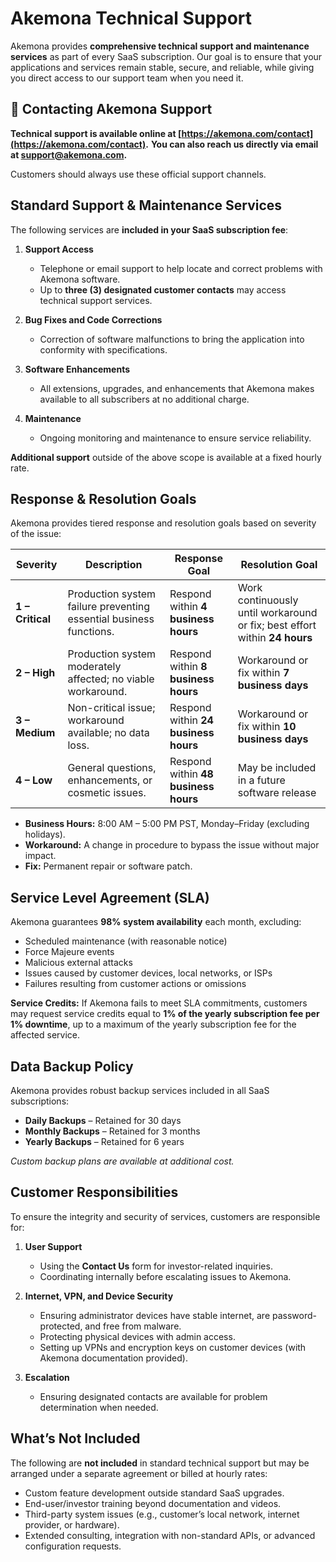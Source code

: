 
# Akemona Technical Support

Akemona provides **comprehensive technical support and maintenance services** as part of every SaaS subscription. Our goal is to ensure that your applications and services remain stable, secure, and reliable, while giving you direct access to our support team when you need it.



## 📌 Contacting Akemona Support

**Technical support is available online at [https://akemona.com/contact](https://akemona.com/contact).**
**You can also reach us directly via email at [support@akemona.com](mailto:support@akemona.com).**

Customers should always use these official support channels.



## Standard Support & Maintenance Services

The following services are **included in your SaaS subscription fee**:

1. **Support Access**

   * Telephone or email support to help locate and correct problems with Akemona software.
   * Up to **three (3) designated customer contacts** may access technical support services.

2. **Bug Fixes and Code Corrections**

   * Correction of software malfunctions to bring the application into conformity with specifications.

3. **Software Enhancements**

   * All extensions, upgrades, and enhancements that Akemona makes available to all subscribers at no additional charge.

4. **Maintenance**

   * Ongoing monitoring and maintenance to ensure service reliability.

**Additional support** outside of the above scope is available at a fixed hourly rate.



## Response & Resolution Goals

Akemona provides tiered response and resolution goals based on severity of the issue:

| **Severity**     | **Description**                                                    | **Response Goal**                    | **Resolution Goal**                                                        |
| ---------------- | ------------------------------------------------------------------ | ------------------------------------ | -------------------------------------------------------------------------- |
| **1 – Critical** | Production system failure preventing essential business functions. | Respond within **4 business hours**  | Work continuously until workaround or fix; best effort within **24 hours** |
| **2 – High**     | Production system moderately affected; no viable workaround.       | Respond within **8 business hours**  | Workaround or fix within **7 business days**                               |
| **3 – Medium**   | Non-critical issue; workaround available; no data loss.            | Respond within **24 business hours** | Workaround or fix within **10 business days**                              |
| **4 – Low**      | General questions, enhancements, or cosmetic issues.               | Respond within **48 business hours** | May be included in a future software release                               |

* **Business Hours:** 8:00 AM – 5:00 PM PST, Monday–Friday (excluding holidays).
* **Workaround:** A change in procedure to bypass the issue without major impact.
* **Fix:** Permanent repair or software patch.



## Service Level Agreement (SLA)

Akemona guarantees **98% system availability** each month, excluding:

* Scheduled maintenance (with reasonable notice)
* Force Majeure events
* Malicious external attacks
* Issues caused by customer devices, local networks, or ISPs
* Failures resulting from customer actions or omissions

**Service Credits:** If Akemona fails to meet SLA commitments, customers may request service credits equal to **1% of the yearly subscription fee per 1% downtime**, up to a maximum of the yearly subscription fee for the affected service.



## Data Backup Policy

Akemona provides robust backup services included in all SaaS subscriptions:

* **Daily Backups** – Retained for 30 days
* **Monthly Backups** – Retained for 3 months
* **Yearly Backups** – Retained for 6 years

*Custom backup plans are available at additional cost.*



## Customer Responsibilities

To ensure the integrity and security of services, customers are responsible for:

1. **User Support**

   * Using the **Contact Us** form for investor-related inquiries.
   * Coordinating internally before escalating issues to Akemona.

2. **Internet, VPN, and Device Security**

   * Ensuring administrator devices have stable internet, are password-protected, and free from malware.
   * Protecting physical devices with admin access.
   * Setting up VPNs and encryption keys on customer devices (with Akemona documentation provided).

3. **Escalation**

   * Ensuring designated contacts are available for problem determination when needed.



## What’s Not Included

The following are **not included** in standard technical support but may be arranged under a separate agreement or billed at hourly rates:

* Custom feature development outside standard SaaS upgrades.
* End-user/investor training beyond documentation and videos.
* Third-party system issues (e.g., customer’s local network, internet provider, or hardware).
* Extended consulting, integration with non-standard APIs, or advanced configuration requests.


